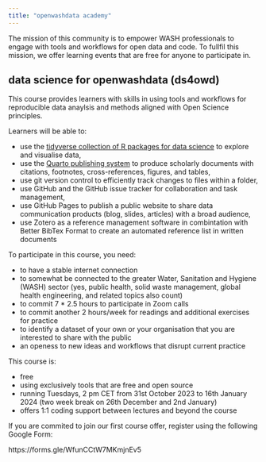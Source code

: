 ```yaml
---
title: "openwashdata academy"
---
```


The mission of this community is to empower WASH professionals to engage with tools and workflows for open data and code. To fullfil this mission, we offer learning events that are free for anyone to participate in.

## data science for openwashdata (ds4owd)

This course provides learners with skills in using tools and workflows for reproducible data anaylsis and methods aligned with Open Science principles.

Learners will be able to:

- use the [tidyverse collection of R packages for data science](https://www.tidyverse.org/) to explore and visualise data,
- use the [Quarto publishing system](https://quarto.org/) to produce scholarly documents with citations, footnotes, cross-references, figures, and tables,
- use git version control to efficiently track changes to files within a folder, 
- use GitHub and the GitHub issue tracker for collaboration and task management, 
- use GitHub Pages to publish a public website to share data communication products (blog, slides, articles) with a broad audience,
- use Zotero as a reference management software in combintation with Better BibTex Format to create an automated reference list in written documents

To participate in this course, you need:

- to have a stable internet connection
- to somewhat be connected to the greater Water, Sanitation and Hygiene (WASH) sector (yes, public health, solid waste management, global health engineering, and related topics also count)
- to commit 7 * 2.5 hours to participate in Zoom calls
- to commit another 2 hours/week for readings and additional exercises for practice
- to identify a dataset of your own or your organisation that you are interested to share with the public
- an openess to new ideas and workflows that disrupt current practice

This course is:

- free
- using exclusively tools that are free and open source
- running Tuesdays, 2 pm CET from 31st October 2023 to 16th January 2024 (two week break on 26th December and 2nd January)
- offers 1:1 coding support between lectures and beyond the course

If you are commited to join our first course offer, register using the following Google Form:

https://forms.gle/WfunCCtW7MKmjnEv5
